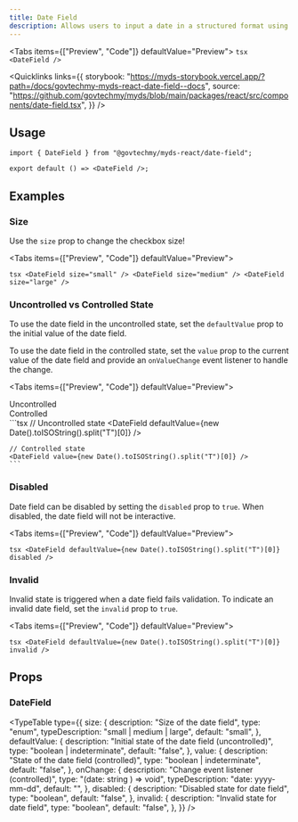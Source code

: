```yaml
---
title: Date Field
description: Allows users to input a date in a structured format using separate fields for day, month, and year.
---
```




<Tabs items={["Preview", "Code"]} defaultValue="Preview">
  <Tab value="Preview" className="not-prose flex justify-center">
    <DateField />
  </Tab>
  <Tab value="Code">
    ```tsx
    <DateField />
    ```
  </Tab>
</Tabs>

<Quicklinks
  links={{
    storybook:
      "https://myds-storybook.vercel.app/?path=/docs/govtechmy-myds-react-date-field--docs",
    source:
      "https://github.com/govtechmy/myds/blob/main/packages/react/src/components/date-field.tsx",
  }}
/>

## Usage

```tsx copy
import { DateField } from "@govtechmy/myds-react/date-field";
```

```tsx copy
export default () => <DateField />;
```

## Examples

### Size

Use the `size` prop to change the checkbox size!

<Tabs items={["Preview", "Code"]} defaultValue="Preview">
  <Tab value="Preview">
    <div className="not-prose flex flex-col items-center gap-3">
      <DateField size="small" />
      <DateField size="medium" />
      <DateField size="large" />
    </div>
  </Tab>
  <Tab value="Code">
    ```tsx
    <DateField size="small" />
    <DateField size="medium" />
    <DateField size="large" />
    ```
  </Tab>
</Tabs>

### Uncontrolled vs Controlled State

To use the date field in the uncontrolled state, set the `defaultValue` prop to the initial value of the date field.

To use the date field in the controlled state, set the `value` prop to the current value of the date field and provide an `onValueChange` event listener to handle the change.

<Tabs items={["Preview", "Code"]} defaultValue="Preview">
  <Tab value="Preview">
    <div className="not-prose flex flex-col gap-3 items-center">
        <div>
            Uncontrolled
            <DateField defaultValue={NOW} />
        </div>
        <div>
            Controlled
            <DateField value={NOW} />
        </div>
    </div>
  </Tab>
  <Tab value="Code">
    ```tsx
    // Uncontrolled state
    <DateField defaultValue={new Date().toISOString().split("T")[0]} />

    // Controlled state
    <DateField value={new Date().toISOString().split("T")[0]} />
    ```

  </Tab>
</Tabs>

### Disabled

Date field can be disabled by setting the `disabled` prop to `true`. When disabled, the date field will not be interactive.

<Tabs items={["Preview", "Code"]} defaultValue="Preview">
  <Tab value="Preview">
    <div className="not-prose flex justify-center">
      <DateField defaultValue={NOW} disabled />
    </div>
  </Tab>
  <Tab value="Code">
    ```tsx
    <DateField defaultValue={new Date().toISOString().split("T")[0]} disabled />
    ```
  </Tab>
</Tabs>

### Invalid

Invalid state is triggered when a date field fails validation. To indicate an invalid date field, set the `invalid` prop to `true`.

<Tabs items={["Preview", "Code"]} defaultValue="Preview">
  <Tab value="Preview">
    <div className="not-prose flex justify-center">
      <DateField defaultValue={NOW} invalid />
    </div>
  </Tab>
  <Tab value="Code">
    ```tsx
    <DateField defaultValue={new Date().toISOString().split("T")[0]} invalid />
    ```
  </Tab>
</Tabs>

## Props

### DateField

<TypeTable
  type={{
    size: {
      description: "Size of the date field",
      type: "enum",
      typeDescription: "small | medium | large",
      default: "small",
    },
    defaultValue: {
      description: "Initial state of the date field (uncontrolled)",
      type: "boolean | indeterminate",
      default: "false",
    },
    value: {
      description: "State of the date field (controlled)",
      type: "boolean | indeterminate",
      default: "false",
    },
    onChange: {
      description: "Change event listener (controlled)",
      type: "(date: string ) => void",
      typeDescription: "date: yyyy-mm-dd",
      default: "",
    },
    disabled: {
      description: "Disabled state for date field",
      type: "boolean",
      default: "false",
    },
    invalid: {
      description: "Invalid state for date field",
      type: "boolean",
      default: "false",
    },
  }}
/>
